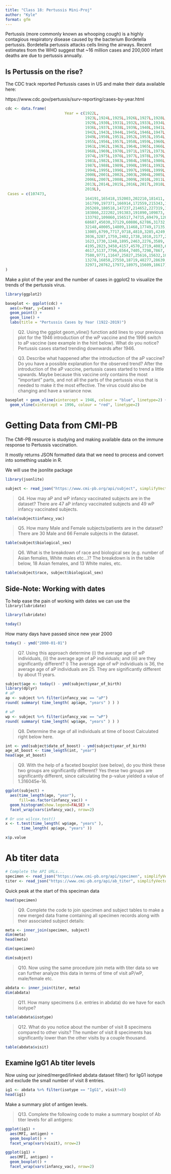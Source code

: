 ```yaml
---
title: "Class 18: Pertussis Mini-Proj"
author: "Kyle"
format: gfm
---
```


Pertussis (more commonly known as whooping cough) is a highly contagious respiratory disease caused by the bacterium Bordetella pertussis. Bordetella pertussis attacks cells lining the airways.  Recent estimates from the WHO suggest that ~16 million cases and 200,000 infant deaths are due to pertussis annually.

## Is Pertussis on the rise?
The CDC track reported Pertussis cases in US and make their data available here:

https://www.cdc.gov/pertussis/surv-reporting/cases-by-year.html

```r
cdc <- data.frame(
                          Year = c(1922L,
                                   1923L,1924L,1925L,1926L,1927L,1928L,
                                   1929L,1930L,1931L,1932L,1933L,1934L,1935L,
                                   1936L,1937L,1938L,1939L,1940L,1941L,
                                   1942L,1943L,1944L,1945L,1946L,1947L,1948L,
                                   1949L,1950L,1951L,1952L,1953L,1954L,
                                   1955L,1956L,1957L,1958L,1959L,1960L,
                                   1961L,1962L,1963L,1964L,1965L,1966L,1967L,
                                   1968L,1969L,1970L,1971L,1972L,1973L,
                                   1974L,1975L,1976L,1977L,1978L,1979L,1980L,
                                   1981L,1982L,1983L,1984L,1985L,1986L,
                                   1987L,1988L,1989L,1990L,1991L,1992L,1993L,
                                   1994L,1995L,1996L,1997L,1998L,1999L,
                                   2000L,2001L,2002L,2003L,2004L,2005L,
                                   2006L,2007L,2008L,2009L,2010L,2011L,2012L,
                                   2013L,2014L,2015L,2016L,2017L,2018L,
                                   2019L),
 Cases = c(107473,
                                   164191,165418,152003,202210,181411,
                                   161799,197371,166914,172559,215343,179135,
                                   265269,180518,147237,214652,227319,103188,
                                   183866,222202,191383,191890,109873,
                                   133792,109860,156517,74715,69479,120718,
                                   68687,45030,37129,60886,62786,31732,28295,
                                   32148,40005,14809,11468,17749,17135,
                                   13005,6799,7717,9718,4810,3285,4249,
                                   3036,3287,1759,2402,1738,1010,2177,2063,
                                   1623,1730,1248,1895,2463,2276,3589,
                                   4195,2823,3450,4157,4570,2719,4083,6586,
                                   4617,5137,7796,6564,7405,7298,7867,
                                   7580,9771,11647,25827,25616,15632,10454,
                                   13278,16858,27550,18719,48277,28639,
                                   32971,20762,17972,18975,15609,18617)
)
```

Make a plot of the year and the number of cases in ggplot2 to visualize the trends of the pertussis virus.

```r
library(ggplot2)

baseplot <- ggplot(cdc) +
  aes(x=Year, y=Cases) +
  geom_point() +
  geom_line() +
  labs(title = "Pertussis Cases by Year (1922-2019)")
```
> Q2. Using the ggplot geom_vline() function add lines to your previous plot for the 1946 introduction of the wP vaccine and the 1996 switch to aP vaccine (see example in the hint below). What do you notice?
Pertussis cases started trending downwards after 1946.

> Q3. Describe what happened after the introduction of the aP vaccine? Do you have a possible explanation for the observed trend?
After the introduction of the aP vaccine, pertussis cases started to trend a little upwards. Maybe because this vaccine only contains the most "important" parts, and not all the parts of the pertussis virus that is needed to make it the most effective. The virus could also be changing and have a variance now.

```r
baseplot + geom_vline(xintercept = 1946, colour = "blue", linetype=2) +
  geom_vline(xintercept = 1996, colour = "red", linetype=2)
```

# Getting Data from CMI-PB

The CMI-PB resource is studying and making available data on the immune response to Pertussis vaccination.

It mostly returns JSON formatted data that we need to process and convert into something usable in R.

We will use the jsonlite package 

```r
library(jsonlite)
```

```r
subject <- read_json("https://www.cmi-pb.org/api/subject", simplifyVector = TRUE) 

```

> Q4. How may aP and wP infancy vaccinated subjects are in the dataset?
There are 47 aP infancy vaccinated subjects and 49 wP infancy vaccinated subjects.

```r
table(subject$infancy_vac)
```
> Q5. How many Male and Female subjects/patients are in the dataset?
There are 30 Male and 66 Female subjects in the dataset.

```r
table(subject$biological_sex)
```

> Q6. What is the breakdown of race and biological sex (e.g. number of Asian females, White males etc…)?
The breakdown is in the table below, 18 Asian females, and 13 White males, etc.

```r
table(subject$race, subject$biological_sex)
```

## Side-Note: Working with dates

To help ease the pain of working with dates we can use the `library(lubridate)`
```r
library(lubridate)
```

```r
today()
```
How many days have passed since new year 2000

```r
today() - ymd("2000-01-01")

```

> Q7. Using this approach determine (i) the average age of wP individuals, (ii) the average age of aP individuals; and (iii) are they significantly different?
i) The average age of wP individiuals is 36, the average age of aP individuals are 25. They are significantly different by about 11 years.

```r
subject$age <- today() - ymd(subject$year_of_birth)
library(dplyr)
# aP
ap <- subject %>% filter(infancy_vac == "aP")
round( summary( time_length( ap$age, "years" ) ) )

# wP
wp <- subject %>% filter(infancy_vac == "wP")
round( summary( time_length( wp$age, "years" ) ) )
```

> Q8. Determine the age of all individuals at time of boost
Calculated right below here.

```r
int <- ymd(subject$date_of_boost) - ymd(subject$year_of_birth)
age_at_boost <- time_length(int, "year")
head(age_at_boost)
```

> Q9. With the help of a faceted boxplot (see below), do you think these two groups are significantly different?
Yes these two groups are significantly different, since calculating the p-value yielded a value of 1.316045e-16.

```r
ggplot(subject) +
  aes(time_length(age, "year"),
      fill=as.factor(infancy_vac)) +
  geom_histogram(show.legend=FALSE) +
  facet_wrap(vars(infancy_vac), nrow=2) 
```
```r
# Or use wilcox.test() 
x <- t.test(time_length( wp$age, "years" ),
       time_length( ap$age, "years" ))

x$p.value
```


# Ab titer data

```r
# Complete the API URLs...
specimen <- read_json("https://www.cmi-pb.org/api/specimen", simplifyVector = TRUE) 
titer <- read_json("https://www.cmi-pb.org/api/ab_titer", simplifyVector = TRUE) 
```

Quick peak at the start of this speciman data
```r
head(specimen)
```
> Q9. Complete the code to join specimen and subject tables to make a new merged data frame containing all specimen records along with their associated subject details:

```r
meta <- inner_join(specimen, subject)
dim(meta)
head(meta)
```
```r
dim(specimen)
```

```r
dim(subject)
```

> Q10. Now using the same procedure join meta with titer data so we can further analyze this data in terms of time of visit aP/wP, male/female etc.

```r
abdata <- inner_join(titer, meta)
dim(abdata)
```

> Q11. How many specimens (i.e. entries in abdata) do we have for each isotype?

```r
table(abdata$isotype)
```
> Q12. What do you notice about the number of visit 8 specimens compared to other visits?
The number of visit 8 speciments has significantly lower than the other visits by a couple thousand.

```r
table(abdata$visit)
```
## Examine IgG1 Ab titer levels

Now using our joined/merged/linked abdata dataset filter() for IgG1 isotype and exclude the small number of visit 8 entries.

```r
ig1 <- abdata %>% filter(isotype == "IgG1", visit!=8)
head(ig1)
```
Make a summary plot of antigen levels. 

> Q13. Complete the following code to make a summary boxplot of Ab titer levels for all antigens:

```r
ggplot(ig1) +
  aes(MFI, antigen) +
  geom_boxplot() + 
  facet_wrap(vars(visit), nrow=2)
```


```r
ggplot(ig1) +
  aes(MFI, antigen) +
  geom_boxplot() + 
  facet_wrap(vars(infancy_vac), nrow=2)
```



